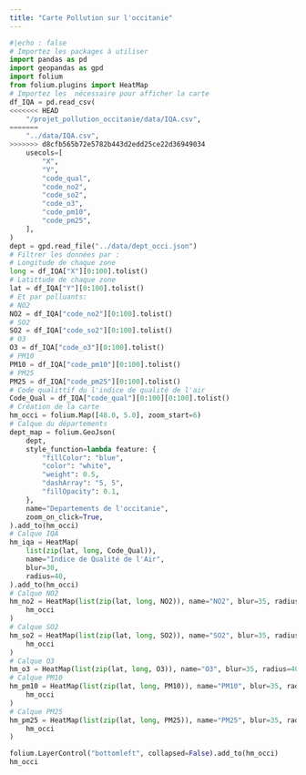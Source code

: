 ```yaml
---
title: "Carte Pollution sur l'occitanie"
---
```

```python
#|echo : false
# Importez les packages à utiliser
import pandas as pd
import geopandas as gpd
import folium
from folium.plugins import HeatMap
# Importez les  nécessaire pour afficher la carte
df_IQA = pd.read_csv(
<<<<<<< HEAD
    "/projet_pollution_occitanie/data/IQA.csv",
=======
    "../data/IQA.csv",
>>>>>>> d8cfb565b72e5782b443d2edd25ce22d36949034
    usecols=[
        "X",
        "Y",
        "code_qual",
        "code_no2",
        "code_so2",
        "code_o3",
        "code_pm10",
        "code_pm25",
    ],
)
dept = gpd.read_file("../data/dept_occi.json")
# Filtrer les données par :
# Longitude de chaque zone
long = df_IQA["X"][0:100].tolist()
# Latittude de chaque zone
lat = df_IQA["Y"][0:100].tolist()
# Et par polluants:
# NO2
NO2 = df_IQA["code_no2"][0:100].tolist()
# SO2
SO2 = df_IQA["code_so2"][0:100].tolist()
# O3
O3 = df_IQA["code_o3"][0:100].tolist()
# PM10
PM10 = df_IQA["code_pm10"][0:100].tolist()
# PM25
PM25 = df_IQA["code_pm25"][0:100].tolist()
# Code qualittif du l'indice de qualité de l'air
Code_Qual = df_IQA["code_qual"][0:100][0:100].tolist()
# Création de la carte
hm_occi = folium.Map([48.0, 5.0], zoom_start=6)
# Calque du départements
dept_map = folium.GeoJson(
    dept,
    style_function=lambda feature: {
        "fillColor": "blue",
        "color": "white",
        "weight": 0.5,
        "dashArray": "5, 5",
        "fillOpacity": 0.1,
    },
    name="Departements de l'occitanie",
    zoom_on_click=True,
).add_to(hm_occi)
# Calque IQA
hm_iqa = HeatMap(
    list(zip(lat, long, Code_Qual)),
    name="Indice de Qualité de l'Air",
    blur=30,
    radius=40,
).add_to(hm_occi)
# Calque NO2
hm_no2 = HeatMap(list(zip(lat, long, NO2)), name="NO2", blur=35, radius=40).add_to(
    hm_occi
)
# Calque SO2
hm_so2 = HeatMap(list(zip(lat, long, SO2)), name="SO2", blur=35, radius=40).add_to(
    hm_occi
)
# Calque O3
hm_o3 = HeatMap(list(zip(lat, long, O3)), name="O3", blur=35, radius=40).add_to(hm_occi)
# Calque PM10
hm_pm10 = HeatMap(list(zip(lat, long, PM10)), name="PM10", blur=35, radius=40).add_to(
    hm_occi
)
# Calque PM25
hm_pm25 = HeatMap(list(zip(lat, long, PM25)), name="PM25", blur=35, radius=40).add_to(
    hm_occi
)

folium.LayerControl("bottomleft", collapsed=False).add_to(hm_occi)
hm_occi
```